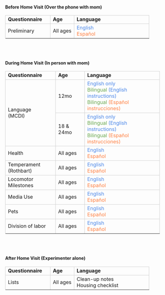 
#### Before Home Visit (Over the phone with mom)

<table cellspacing="0" cellpadding="0" class="play-table">
<col width="145">
<col width="77">
<col width="200">
<tr>
<td style="border: solid #cccccc 1pt;" ><b>Questionnaire</b></td>
<td style="border: solid #cccccc 1pt;" ><b>Age</b></td>
<td style="border: solid #cccccc 1pt;" width="225"><b>Language</b></td>
</tr>
<tr> </tr>
<tr>
<td style="border: solid #cccccc 1pt;" >Preliminary</td>
<td style="border: solid #cccccc 1pt;" >All ages</td>
<td style="border: solid #cccccc 1pt;" width="225">
<p-small><span style="color: #4a86e8; ">English</span></p-small><br>
<p-small><span style="color: #ff7f40; ">Espa&ntilde;ol</span></p-small>
</td>
</tr>
<tr> </tr>
</table>

<br><br>

#### During Home Visit (In person with mom)

<table cellspacing="0" cellpadding="0" class="play-table">
<col width="145">
<col width="77">
<col width="200">
<tr>
<td style="border: solid #cccccc 1pt;" ><b>Questionnaire</b></td>
<td style="border: solid #cccccc 1pt;" ><b>Age</b></td>
<td style="border: solid #cccccc 1pt;" width="225"><b>Language</b></td>
</tr>
<tr> </tr>
<tr>
<td style="border: solid #cccccc 1pt;" rowspan="6" width="145">Language<br>
(MCDI) </td>
<td style="border: solid #cccccc 1pt;" rowspan="3" width="77">12mo</td>
<td style="border: solid #cccccc 1pt;" rowspan="3" width="225">
<p-small><span style="color: #4a86e8; ">English only</span></p-small><br>
<p-small><span style="color: #6aa84f; ">Bilingual&nbsp;</span><span style="color: #4a86e8; ">(English instructions)</span></p-small><br>
<p-small><span style="color: #6aa84f; ">Bilingual&nbsp;</span><span style="color: #ff7f40; ">(Espa&ntilde;ol instrucciones)</span></p-small><br>
</td>
</tr>
<tr> </tr>
<tr> </tr>
<tr>
<td style="border: solid #cccccc 1pt;" rowspan="3">18 &amp; 24mo</td>
<td style="border: solid #cccccc 1pt;" rowspan="3" width="225">
<p-small><span style="color: #4a86e8; ">English only</span></p-small><br>
<p-small><span style="color: #6aa84f; ">Bilingual&nbsp;</span><span style="color: #4a86e8; ">(English instructions)</span></p-small><br>
<p-small><span style="color: #6aa84f; ">Bilingual&nbsp;</span><span style="color: #ff7f40; ">(Espa&ntilde;ol instrucciones)</span></p-small><br>
</td>
</tr>
<tr> </tr>
<tr> </tr>
<tr>
<td style="border: solid #cccccc 1pt;" >Health&nbsp;</td>
<td style="border: solid #cccccc 1pt;" >All ages</td>
<td style="border: solid #cccccc 1pt;" width="225">
<p-small><span style="color: #4a86e8; ">English</span></p-small><br>
<p-small><span style="color: #ff7f40; ">Espa&ntilde;ol</span></p-small>
</td>
</tr>
<tr> </tr>
<tr>
<td style="border: solid #cccccc 1pt;" >Temperament<br>(Rothbart)</td>
<td style="border: solid #cccccc 1pt;" >All ages</td>
<td style="border: solid #cccccc 1pt;" width="225">
<p-small><span style="color: #4a86e8; ">English</span></p-small><br>
<p-small><span style="color: #ff7f40; ">Espa&ntilde;ol</span></p-small>
</td>
</tr>
<tr> </tr>
<tr>
<td style="border: solid #cccccc 1pt;" >Locomotor Milestones</td>
<td style="border: solid #cccccc 1pt;" >All ages</td>
<td style="border: solid #cccccc 1pt;" width="225">
<p-small><span style="color: #4a86e8; ">English</span></p-small><br>
<p-small><span style="color: #ff7f40; ">Espa&ntilde;ol</span></p-small>
</td>
</tr>
<tr> </tr>
<tr>
<td style="border: solid #cccccc 1pt;" >Media Use</td>
<td style="border: solid #cccccc 1pt;" >All ages</td>
<td style="border: solid #cccccc 1pt;" width="225">
<p-small><span style="color: #4a86e8; ">English</span></p-small><br>
<p-small><span style="color: #ff7f40; ">Espa&ntilde;ol</span></p-small>
</td>
</tr>
<tr> </tr>
<tr>
<td style="border: solid #cccccc 1pt;" >Pets</td>
<td style="border: solid #cccccc 1pt;" >All ages</td>
<td style="border: solid #cccccc 1pt;" width="225">
<p-small><span style="color: #4a86e8; ">English</span></p-small><br>
<p-small><span style="color: #ff7f40; ">Espa&ntilde;ol</span></p-small>
</td>
</tr>
<tr> </tr>
<tr>
<td style="border: solid #cccccc 1pt;" >Division of labor</td>
<td style="border: solid #cccccc 1pt;" >All ages</td>
<td style="border: solid #cccccc 1pt;" width="225">
<p-small><span style="color: #4a86e8; ">English</span></p-small><br>
<p-small><span style="color: #ff7f40; ">Espa&ntilde;ol</span></p-small>
</td>
</tr>
<tr> </tr>
</table>

<br><br>


#### After Home Visit (Experimenter alone)

<table cellspacing="0" cellpadding="0" class="play-table">
<col width="145">
<col width="77">
<col width="200">
<tr>
<td style="border: solid #cccccc 1pt;" ><b>Questionnaire</b></td>
<td style="border: solid #cccccc 1pt;" ><b>Age</b></td>
<td style="border: solid #cccccc 1pt;" width="225"><b>Language</b></td>
</tr>
<tr> </tr>
<tr>
<td style="border: solid #cccccc 1pt;" >Lists</td>
<td style="border: solid #cccccc 1pt;" >All ages</td>
<td style="border: solid #cccccc 1pt;" width="225">
<p-small>Clean-up notes</p-small><br>
<p-small>Housing checklist</p-small>
</td>
</tr>
<tr> </tr>
</table>

